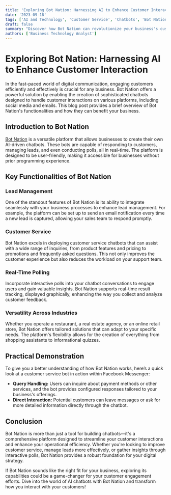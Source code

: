 ```yaml
---
title: 'Exploring Bot Nation: Harnessing AI to Enhance Customer Interaction'
date: '2023-09-18'
tags: ['AI and Technology', 'Customer Service', 'Chatbots', 'Bot Nation']
draft: false
summary: "Discover how Bot Nation can revolutionize your business's customer interactions by creating versatile chatbots. This overview covers its functionalities and potential applications in various industries."
authors: ['Business Technology Analyst']
---
```


# Exploring Bot Nation: Harnessing AI to Enhance Customer Interaction

In the fast-paced world of digital communication, engaging customers efficiently and effectively is crucial for any business. Bot Nation offers a powerful solution by enabling the creation of sophisticated chatbots designed to handle customer interactions on various platforms, including social media and emails. This blog post provides a brief overview of Bot Nation's functionalities and how they can benefit your business.

## Introduction to Bot Nation

[Bot Nation](https://hook.botnation.ai/) is a versatile platform that allows businesses to create their own AI-driven chatbots. These bots are capable of responding to customers, managing leads, and even conducting polls, all in real-time. The platform is designed to be user-friendly, making it accessible for businesses without prior programming experience.

## Key Functionalities of Bot Nation

### Lead Management

One of the standout features of Bot Nation is its ability to integrate seamlessly with your business processes to enhance lead management. For example, the platform can be set up to send an email notification every time a new lead is captured, allowing your sales team to respond promptly.

### Customer Service

Bot Nation excels in deploying customer service chatbots that can assist with a wide range of inquiries, from product features and pricing to promotions and frequently asked questions. This not only improves the customer experience but also reduces the workload on your support team.

### Real-Time Polling

Incorporate interactive polls into your chatbot conversations to engage users and gain valuable insights. Bot Nation supports real-time result tracking, displayed graphically, enhancing the way you collect and analyze customer feedback.

### Versatility Across Industries

Whether you operate a restaurant, a real estate agency, or an online retail store, Bot Nation offers tailored solutions that can adapt to your specific needs. The platform's flexibility allows for the creation of everything from shopping assistants to informational quizzes.

## Practical Demonstration

To give you a better understanding of how Bot Nation works, here’s a quick look at a customer service bot in action within Facebook Messenger:

- **Query Handling:** Users can inquire about payment methods or other services, and the bot provides configured responses tailored to your business's offerings.
- **Direct Interaction:** Potential customers can leave messages or ask for more detailed information directly through the chatbot.

## Conclusion

Bot Nation is more than just a tool for building chatbots—it's a comprehensive platform designed to streamline your customer interactions and enhance your operational efficiency. Whether you're looking to improve customer service, manage leads more effectively, or gather insights through interactive polls, Bot Nation provides a robust foundation for your digital strategy.

If Bot Nation sounds like the right fit for your business, exploring its capabilities could be a game-changer for your customer engagement efforts. Dive into the world of AI chatbots with Bot Nation and transform how you interact with your customers!

